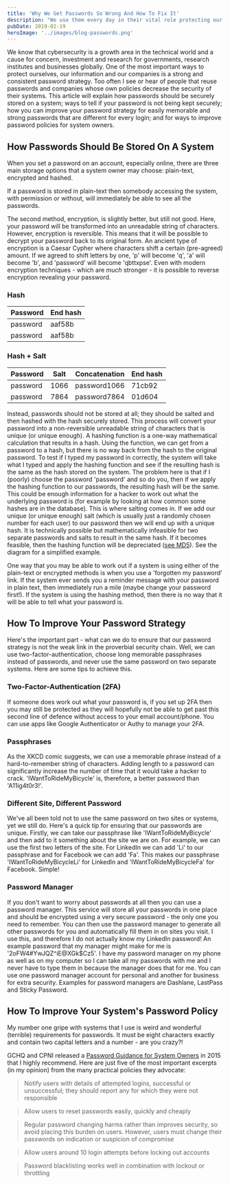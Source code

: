 ```yaml
---
title: 'Why We Get Passwords So Wrong And How To Fix It'
description: "We use them every day in their vital role protecting our private information, online selves and even our livelihoods. Yet still, we get them wrong. Here's an article all about passwords"
pubDate: 2019-02-19
heroImage: '../images/blog-passwords.png'
---
```



We know that cybersecurity is a growth area in the technical world and a cause for concern, investment and research for governments, research institutes and businesses globally. One of the most important ways to protect ourselves, our information and our companies is a strong and consistent password strategy. Too often I see or hear of people that reuse passwords and companies whose own policies decrease the security of their systems. This article will explain how passwords should be securely stored on a system; ways to tell if your password is not being kept securely; how you can improve your password strategy for easily memorable and strong passwords that are different for every login; and for ways to improve password policies for system owners.

## How Passwords Should Be Stored On A System
When you set a password on an account, especially online, there are three main storage options that a system owner may choose: plain-text, encrypted and hashed.

If a password is stored in plain-text then somebody accessing the system, with permission or without, will immediately be able to see all the passwords.

The second method, encryption, is slightly better, but still not good. Here, your password will be transformed into an unreadable string of characters. However, encryption is reversible. This means that it will be possible to decrypt your password back to its original form. An ancient type of encryption is a Caesar Cypher where characters shift a certain (pre-agreed) amount. If we agreed to shift letters by one, 'p' will become 'q', 'a' will become 'b', and 'password' will become 'qbttxpse'. Even with modern encryption techniques - which are *much* stronger - it is possible to reverse encryption revealing your password.

### Hash

| **Password** | **End hash** |
|---|---|
| password | aaf58b |
| password | aaf58b |

### Hash + Salt

| **Password** | **Salt** | **Concatenation** | **End hash** |
|---|---|--|--|
| password | 1066 | password1066 | 71cb92 |
| password | 7864 | password7864 | 01d604 |

Instead, passwords should not be stored at all; they should be salted and then hashed with the hash securely stored. This process will convert your password into a non-reversible unreadable string of characters that is unique (or unique enough). A hashing function is a one-way mathematical calculation that results in a hash. Using the function, we can get from a password to a hash, but there is no way back from the hash to the original password. To test if I typed my password in correctly, the system will take what I typed and apply the hashing function and see if the resulting hash is the same as the hash stored on the system. The problem here is that if I (poorly) choose the password 'password' and so do you, then if we apply the hashing function to our passwords, the resulting hash will be the same. This could be enough information for a hacker to work out what the underlying password is (for example by looking at how common some hashes are in the database). This is where salting comes in. If we add our unique (or unique enough) salt (which is usually just a randomly chosen number for each user) to our password then we will end up with a unique hash. It is technically possible but mathematically infeasible for two separate passwords and salts to result in the same hash. If it becomes feasible, then the hashing function will be depreciated ([see MD5](https://en.wikipedia.org/wiki/MD5)). See the diagram for a simplified example.

One way that you may be able to work out if a system is using either of the plain-text or encrypted methods is when you use a 'forgotten my password' link. If the system ever sends you a reminder message with your password in plain text, then immediately run a mile (maybe change your password first!). If the system is using the hashing method, then there is no way that it will be able to tell what your password is.

<div align="center">
  <YouTube
    title="How NOT to Store Passwords! - Computerphile"
    videoCode="8ZtInClXe1Q"
  />
</div>

## How To Improve Your Password Strategy
Here's the important part - what can we do to ensure that our password strategy is not the weak link in the proverbial security chain. Well, we can use two-factor-authentication, choose long memorable passphrases instead of passwords, and never use the same password on two separate systems. Here are some tips to achieve this.

### Two-Factor-Authentication (2FA)
If someone does work out what your password is, if you set up 2FA then you may still be protected as they will hopefully not be able to get past this second line of defence without access to your email account/phone. You can use apps like Google Authenticator or Authy to manage your 2FA.

### Passphrases
As the XKCD comic suggests, we can use a memorable phrase instead of a hard-to-remember string of characters. Adding length to a password can significantly increase the number of time that it would take a hacker to crack. 'IWantToRideMyBicycle' is, therefore, a better password than 'A11ig4t0r3!'.

### Different Site, Different Password
We've all been told not to use the same password on two sites or systems, yet we still do. Here's a quick tip for ensuring that our passwords are unique. Firstly, we can take our passphrase like 'IWantToRideMyBicycle' and then add to it something about the site we are on. For example, we can use the first two letters of the site. For LinkedIn we can add 'Li' to our passphrase and for Facebook we can add 'Fa'. This makes our passphrase 'IWantToRideMyBicycleLi' for LinkedIn and 'IWantToRideMyBicycleFa' for Facebook. Simple!

### Password Manager
If you don't want to worry about passwords at all then you can use a password manager. This service will store all your passwords in one place and should be encrypted using a very secure password - the only one you need to remember. You can then use the password manager to generate all other passwords for you and automatically fill them in on sites you visit. I use this, and therefore I do not actually know my LinkedIn password! An example password that my manager might make for me is '2oFW4#YwJQZ^iE@XGk$Cz5'. I have my password manager on my phone as well as on my computer so I can take all my passwords with me and I never have to type them in because the manager does that for me. You can use one password manager account for personal and another for business for extra security. Examples for password managers are Dashlane, LastPass and Sticky Password.

## How To Improve Your System's Password Policy
My number one gripe with systems that I use is weird and wonderful (terrible) requirements for passwords. It must be eight characters exactly and contain two capital letters and a number - are you crazy?!

GCHQ and CPNI released a [Password Guidance for System Owners](https://assets.publishing.service.gov.uk/government/uploads/system/uploads/attachment_data/file/458857/Password_guidance_-_simplifying_your_approach.pdf) in 2015 that I highly recommend. Here are just five of the most important excerpts (in my opinion) from the many practical policies they advocate:

> Notify users with details of attempted logins, successful or unsuccessful; they should report any for which they were not responsible

> Allow users to reset passwords easily, quickly and cheaply

> Regular password changing harms rather than improves security, so avoid placing this burden on users. However, users must change their passwords on indication or suspicion of compromise

> Allow users around 10 login attempts before locking out accounts

> Password blacklisting works well in combination with lockout or throttling